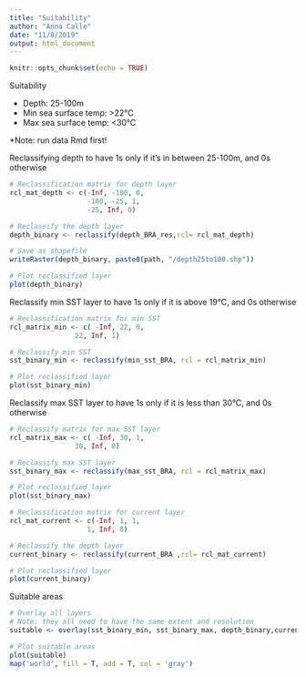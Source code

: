 ```yaml
---
title: "Suitability"
author: "Anna Calle"
date: "11/8/2019"
output: html_document
---
```


```r
knitr::opts_chunk$set(echo = TRUE)
```

Suitability 

- Depth: 25-100m
- Min sea surface temp: >22°C
- Max sea surface temp: <30°C

*Note: run data Rmd first!

Reclassifying depth to have 1s only if it's in between 25-100m, and 0s otherwise

```r
# Reclassification matrix for depth layer
rcl_mat_depth <- c(-Inf, -100, 0,
                   -100, -25, 1,
                   -25, Inf, 0)

# Reclassify the depth layer
depth_binary <- reclassify(depth_BRA_res,rcl= rcl_mat_depth)

# Save as shapefile
writeRaster(depth_binary, paste0(path, "/depth25to100.shp"))

# Plot reclassified layer
plot(depth_binary)

```

Reclassify min SST layer to have 1s only if it is above 19°C, and 0s otherwise
```r
# Reclassification matrix for min SST
rcl_matrix_min <- c( -Inf, 22, 0,
                22, Inf, 1)

# Reclassify min SST
sst_binary_min <- reclassify(min_sst_BRA, rcl = rcl_matrix_min)

# Plot reclassified layer
plot(sst_binary_min)
```

Reclassify max SST layer to have 1s only if it is less than 30°C, and 0s otherwise
```r
# Reclassify matrix for max SST layer
rcl_matrix_max <- c( -Inf, 30, 1,
                30, Inf, 0)

# Reclassify max SST layer
sst_binary_max <- reclassify(max_sst_BRA, rcl = rcl_matrix_max)

# Plot reclassified layer
plot(sst_binary_max)
```

```r
# Reclassification matrix for current layer
rcl_mat_current <- c(-Inf, 1, 1,
                   1, Inf, 0)

# Reclassify the depth layer
current_binary <- reclassify(current_BRA ,rcl= rcl_mat_current)

# Plot reclassified layer
plot(current_binary)

```


Suitable areas
```r
# Overlay all layers
# Note: they all need to have the same extent and resolution
suitable <- overlay(sst_binary_min, sst_binary_max, depth_binary,current_binary,  fun = function(w,x,y,z){w+x+y+\z})

# Plot suitable areas
plot(suitable)
map('world', fill = T, add = T, col = 'gray')

```







